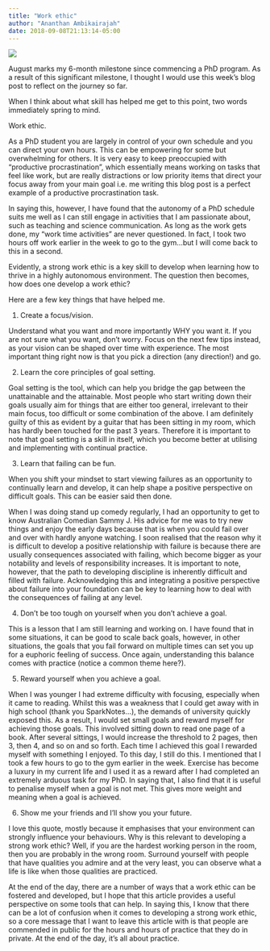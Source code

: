 ```yaml
---
title: "Work ethic"
author: "Ananthan Ambikairajah"
date: 2018-09-08T21:13:14-05:00
---
```

![](./goals.jpg)

August marks my 6-month milestone since commencing a PhD program. As a result of this significant milestone, I thought I would use this week’s blog post to reflect on the journey so far.    

When I think about what skill has helped me get to this point, two words immediately spring to mind.    

Work ethic.    

As a PhD student you are largely in control of your own schedule and you can direct your own hours. This can be empowering for some but overwhelming for others. It is very easy to keep preoccupied with “productive procrastination”, which essentially means working on tasks that feel like work, but are really distractions or low priority items that direct your focus away from your main goal i.e. me writing this blog post is a perfect example of a productive procrastination task.    

In saying this, however, I have found that the autonomy of a PhD schedule suits me well as I can still engage in activities that I am passionate about, such as teaching and science communication. As long as the work gets done, my “work time activities" are never questioned. In fact, I took two hours off work earlier in the week to go to the gym…but I will come back to this in a second.    

Evidently, a strong work ethic is a key skill to develop when learning how to thrive in a highly autonomous environment. The question then becomes, how does one develop a work ethic?    

Here are a few key things that have helped me.    

1) Create a focus/vision.    

Understand what you want and more importantly WHY you want it. If you are not sure what you want, don’t worry. Focus on the next few tips instead, as your vision can be shaped over time with experience. The most important thing right now is that you pick a direction (any direction!) and go.    

2) Learn the core principles of goal setting.    

Goal setting is the tool, which can help you bridge the gap between the unattainable and the attainable. Most people who start writing down their goals usually aim for things that are either too general, irrelevant to their main focus, too difficult or some combination of the above. I am definitely guilty of this as evident by a guitar that has been sitting in my room, which has hardly been touched for the past 3 years. Therefore it is important to note that goal setting is a skill in itself, which you become better at utilising and implementing with continual practice.    

3) Learn that failing can be fun.    

When you shift your mindset to start viewing failures as an opportunity to continually learn and develop, it can help shape a positive perspective on difficult goals. This can be easier said then done.    

When I was doing stand up comedy regularly, I had an opportunity to get to know Australian Comedian Sammy J. His advice for me was to try new things and enjoy the early days because that is when you could fail over and over with hardly anyone watching. I soon realised that the reason why it is difficult to develop a positive relationship with failure is because there are usually consequences associated with failing, which become bigger as your notability and levels of responsibility increases. It is important to note, however, that the path to developing discipline is inherently difficult and filled with failure. Acknowledging this and integrating a positive perspective about failure into your foundation can be key to learning how to deal with the consequences of failing at any level.   

4) Don’t be too tough on yourself when you don’t achieve a goal.    

This is a lesson that I am still learning and working on. I have found that in some situations, it can be good to scale back goals, however, in other situations, the goals that you fail forward on multiple times can set you up for a euphoric feeling of success. Once again, understanding this balance comes with practice (notice a common theme here?).    

5) Reward yourself when you achieve a goal.    

When I was younger I had extreme difficulty with focusing, especially when it came to reading. Whilst this was a weakness that I could get away with in high school (thank you SparkNotes…), the demands of university quickly exposed this. As a result, I would set small goals and reward myself for achieving those goals. This involved sitting down to read one page of a book. After several sittings, I would increase the threshold to 2 pages, then 3, then 4, and so on and so forth. Each time I achieved this goal I rewarded myself with something I enjoyed. To this day, I still do this. I mentioned that I took a few hours to go to the gym earlier in the week. Exercise has become a luxury in my current life and I used it as a reward after I had completed an extremely arduous task for my PhD. In saying that, I also find that it is useful to penalise myself when a goal is not met. This gives more weight and meaning when a goal is achieved.    

6) Show me your friends and I’ll show you your future.    

I love this quote, mostly because it emphasises that your environment can strongly influence your behaviours. Why is this relevant to developing a strong work ethic? Well, if you are the hardest working person in the room, then you are probably in the wrong room. Surround yourself with people that have qualities you admire and at the very least, you can observe what a life is like when those qualities are practiced.    

At the end of the day, there are a number of ways that a work ethic can be fostered and developed, but I hope that this article provides a useful perspective on some tools that can help. In saying this, I know that there can be a lot of confusion when it comes to developing a strong work ethic, so a core message that I want to leave this article with is that people are commended in public for the hours and hours of practice that they do in private. At the end of the day, it's all about practice. 